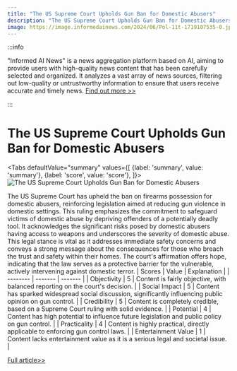 ```yaml
---
title: "The US Supreme Court Upholds Gun Ban for Domestic Abusers"
description: "The US Supreme Court Upholds Gun Ban for Domestic Abusers"
image: https://image.informedainews.com/2024/06/Pol-11t-1719107535-0.jpg
---
```



:::info

"Informed AI News" is a news aggregation platform based on AI, aiming to provide users with high-quality news content that has been carefully selected and organized. It analyzes a vast array of news sources, filtering out low-quality or untrustworthy information to ensure that users receive accurate and timely news.  [Find out more >>](/)

:::

# The US Supreme Court Upholds Gun Ban for Domestic Abusers


<Tabs
	defaultValue="summary"
	values={[
	{label: 'summary', value: 'summary'},
	{label: 'score', value: 'score'},
]}>
<TabItem value="summary">
<img
  src="https://image.informedainews.com/2024/06/Pol-11t-1719107535-0.jpg"
  alt="The US Supreme Court Upholds Gun Ban for Domestic Abusers"
/>



The US Supreme Court has upheld the ban on firearms possession for domestic abusers, reinforcing legislation aimed at reducing gun violence in domestic settings. This ruling emphasizes the commitment to safeguard victims of domestic abuse by depriving offenders of a potentially deadly tool. It acknowledges the significant risks posed by domestic abusers having access to weapons and underscores the severity of domestic abuse. This legal stance is vital as it addresses immediate safety concerns and conveys a strong message about the consequences for those who breach the trust and safety within their homes. The court's affirmation offers hope, indicating that the law serves as a protective barrier for the vulnerable, actively intervening against domestic terror.
</TabItem>
<TabItem value="score">
	| Scores     | Value   | Explanation |
	| -------- | ------- | ------- |
	| Objectivity  | 5    | Content is fairly objective, with balanced reporting on the court's decision.    |
	| Social Impact | 5     | Content has sparked widespread social discussion, significantly influencing public opinion on gun control.    |
	| Credibility    | 5    | Content is completely credible, based on a Supreme Court ruling with solid evidence.    |
	| Potential    | 4    | Content has high potential to influence future legislation and public policy on gun control.    |
	| Practicality    | 4    | Content is highly practical, directly applicable to enforcing gun control laws.    |
	| Entertainment Value    | 1    | Content lacks entertainment value as it is a serious legal and societal issue.    |
</TabItem>
</Tabs>

[Full article>>](https://www.theguardian.com/us-news/ng-interactive/2024/jun/21/supreme-court-domestic-violence-gun-ban)
